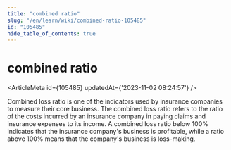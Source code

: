 ```yaml
---
title: "combined ratio"
slug: "/en/learn/wiki/combined-ratio-105485"
id: "105485"
hide_table_of_contents: true
---
```



# combined ratio

<ArticleMeta id={105485} updatedAt={'2023-11-02 08:24:57'} />
<div className='border-solid border-b border-t-0 my-4 border-[var(--ifm-color-gray-300)]' />

Combined loss ratio is one of the indicators used by insurance companies to measure their core business. The combined loss ratio refers to the ratio of the costs incurred by an insurance company in paying claims and insurance expenses to its income. A combined loss ratio below 100% indicates that the insurance company's business is profitable, while a ratio above 100% means that the company's business is loss-making.
